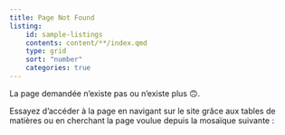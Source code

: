 ```yaml
---
title: Page Not Found
listing:
    id: sample-listings
    contents: content/**/index.qmd
    type: grid
    sort: "number"
    categories: true
---
```


La page demandée n'existe pas ou n'existe plus 🙃. 

Essayez d'accéder à la page en navigant 
sur le site grâce aux tables de matières ou
en cherchant la page voulue depuis la mosaïque
suivante :

::: {#sample-listings}
:::
